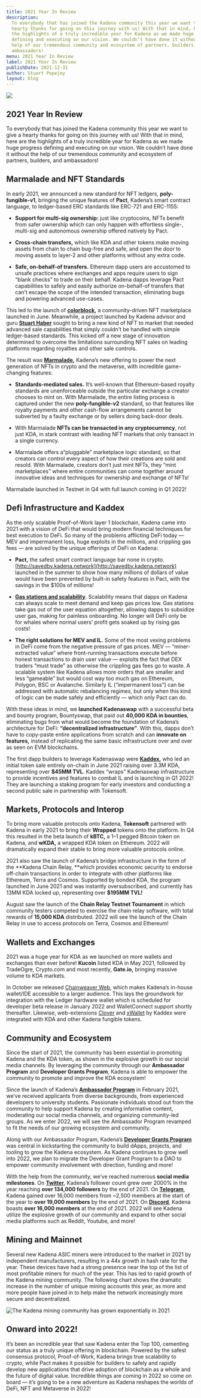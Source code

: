 ```yaml
---
title: 2021 Year In Review
description:
  To everybody that has joined the Kadena community this year we want to give a
  hearty thanks for going on this journey with us! With that in mind, here are
  the highlights of a truly incredible year for Kadena as we made huge progress
  defining and executing on our vision. We couldn’t have done it without the
  help of our tremendous community and ecosystem of partners, builders, and
  ambassadors!
menu: 2021 Year In Review
label: 2021 Year In Review
publishDate: 2021-12-31
author: Stuart Popejoy
layout: blog
---
```


![](/assets/blog/1_2140ssAmZmFe0EWflQspAQ.webp)

## 2021 Year In Review

To everybody that has joined the Kadena community this year we want to give a
hearty thanks for going on this journey with us! With that in mind, here are the
highlights of a truly incredible year for Kadena as we made huge progress
defining and executing on our vision. We couldn’t have done it without the help
of our tremendous community and ecosystem of partners, builders, and
ambassadors!

## Marmalade and NFT Standards

In early 2021, we announced a new standard for NFT ledgers,
**poly-fungible-v1**, bringing the unique features of **Pact**, Kadena’s smart
contract language, to ledger-based ERC standards like ERC-721 and ERC-1155:

- **Support for multi-sig ownership:** just like cryptocoins, NFTs benefit from
  safer ownership which can only happen with effortless single-, multi-sig and
  autonomous ownership offered natively by Pact.

- **Cross-chain transfers,** which like KDA and other tokens make moving assets
  from chain to chain bug-free and safe, and open the door to moving assets to
  layer-2 and other platforms without any extra code.

- **Safe, on-behalf-of transfers.** Ethereum dapp users are accustomed to unsafe
  practices where exchanges and apps require users to sign “blank checks” to
  trade on their behalf. Kadena dapps leverage Pact capabilities to safely and
  easily authorize on-behalf-of transfers that can’t escape the scope of the
  intended transaction, eliminating bugs and powering advanced use-cases.

This led to the launch of **[colorblock](https://colorblock.art/),** a
community-driven NFT marketplace launched in June. Meanwhile, a project launched
by Kadena advisor and guru **[Stuart Haber](https://immutablerecord.com/)**
sought to bring a new kind of NFT to market that needed advanced sale
capabilities that simply couldn’t be handled with simple ledger-based standards.
This kicked off a new stage of innovation determined to overcome the limitations
surrounding NFT sales on leading platforms regarding royalties and other sale
controls.

The result was **[Marmalade](https://marmalade.art/),** Kadena’s new offering to
power the next generation of NFTs in crypto and the metaverse, with incredible
game-changing features:

- **Standards-mediated sales.** It’s well-known that Ethereum-based royalty
  standards are unenforceable outside the particular exchange a creator chooses
  to mint on. With Marmalade, the entire listing process is captured under the
  new **poly-fungible-v2** standard, so that features like royalty payments and
  other cash-flow arrangements cannot be subverted by a faulty exchange or by
  sellers doing back-door deals.

- With Marmalade **NFTs can be transacted in any cryptocurrency**, not just KDA,
  in stark contrast with leading NFT markets that only transact in a single
  currency.

- Marmalade offers a“pluggable” marketplace logic standard, so that creators can
  control every aspect of how their creations are sold and resold. With
  Marmalade, creators don’t just mint NFTs, they “mint marketplaces” where
  entire communities can come together around innovative ideas and techniques
  for ownership and exchange of NFTs!

Marmalade launched in Testnet in Q4 with full launch coming in Q1 2022!

## Defi Infrastructure and Kaddex

As the only scalable Proof-of-Work layer 1 blockchain, Kadena came into 2021
with a vision of DeFi that would bring modern financial techniques for best
execution to DeFi. So many of the problems afflicting DeFi today — MEV and
impermanent loss, huge exploits in the millions, and crippling gas fees — are
solved by the unique offerings of DeFi on Kadena:

- **Pact,** the safest smart contract language bar none in crypto.
  [http://savedby.kadena.network](http://savedby.kadena.network) launched in the
  summer to show how many millions of dollars of value would have been prevented
  by built-in safety features in Pact, with the savings in the $100s of
  millions!

- **[Gas stations and scalability](https://medium.com/kadena-io/the-first-crypto-gas-station-is-now-on-kadenas-blockchain-6dc43b4b3836)**.
  Scalability means that dapps on Kadena can always scale to meet demand and
  keep gas prices low. Gas stations take gas out of the user equation
  altogether, allowing dapps to subsidize user gas, making for painless
  onboarding. No longer will DeFi only be for whales where normal users’ profit
  gets soaked up by rising gas costs!

- **The right solutions for MEV and IL.** Some of the most vexing problems in
  DeFi come from the negative pressure of gas prices. MEV — “miner-extracted
  value” where front-running transactions execute before honest transactions to
  drain user value — exploits the fact that DEX traders “must trade” as
  otherwise the crippling gas fees go to waste. A scalable system like Kadena
  allows more orders that are smaller and less “gameable” but would cost way too
  much gas on Ethereum, Polygon, BSC or Avalanche. Similarly IL (“impermanent
  loss”) can be addressed with automatic rebalancing regimes, but only when this
  kind of logic can be made safely and efficiently — which only Pact can do.

With these ideas in mind, we **launched Kadenaswap** with a successful beta and
bounty program, Bountyswap, that paid out **40,000 KDA in bounties**,
eliminating bugs from what would become the foundation of Kadena’s architecture
for DeFi: **“decentralized infrastructure”**. With this, dapps don’t have to
copy-paste entire applications from scratch and can **innovate on features,**
instead of replicating the same basic infrastructure over and over as seen on
EVM blockchains.

The first dapp builders to leverage Kadenaswap were
**[Kaddex](https://kaddex.com/),** who led an initial token sale entirely
on-chain in June 2021 raising over 3.3M KDA, representing over **$45MM TVL**.
Kaddex “wraps” Kadenaswap infrastructure to provide incentives and features to
combat IL and is launching in Q1 2022! They are launching a staking program for
early investors and conducting a second public sale in partnership with
Tokensoft.

## Markets, Protocols and Interop

To bring more valuable protocols onto Kadena, **Tokensoft** partnered with
Kadena in early 2021 to bring their **Wrapped** tokens onto the platform. In Q4
this resulted in the beta launch of **kBTC,** a 1–1 pegged Bitcoin token on
Kadena, and **wKDA,** a wrapped KDA token on Ethereum. 2022 will dramatically
expand their stable to bring more valuable protocols online.

2021 also saw the launch of Kadena’s bridge infrastructure in the form of the
**Kadena Chain Relay, **which provides economic security to endorse off-chain
transactions in order to integrate with other platforms like Ethereum, Terra and
Cosmos. Supported by bonded KDA, the program launched in June 2021 and was
instantly oversubscribed, and currently has 13MM KDA locked up, representing
over **$195MM TVL!**

August saw the launch of the **Chain Relay Testnet Tournament** in which
community testers competed to exercise the chain relay software, with total
rewards of **15,000 KDA** distributed. 2022 will see the launch of the Chain
Relay in use to access protocols on Terra, Cosmos and Ethereum!

## Wallets and Exchanges

2021 was a huge year for KDA as we launched on more wallets and exchanges than
ever before! **Kucoin** listed KDA in May 2021, followed by TradeOgre,
Crypto.com and most recently, **Gate.io,** bringing massive volume to KDA
markets.

In October we released [Chainweaver Web](https://chainweaver.kadena.network/),
which makes Kadena’s in-house wallet/IDE accessible to a larger audience. This
lays the groundwork for integration with the Ledger hardware wallet which is
scheduled for developer beta release in January 2022 and WalletConnect support
shortly thereafter. Likewise, web-extensions [Clover](https://clover.finance/)
and [xWallet](https://xwallet.kaddex.com/) by Kaddex were integrated with KDA
and other Kadena fungible tokens.

## Community and Ecosystem

Since the start of 2021, the community has been essential in promoting Kadena
and the KDA token, as shown in the explosive growth in our social media
channels. By leveraging the community through our **Ambassador Program** and
**Developer Grants Program**, Kadena is able to empower the community to promote
and improve the KDA ecosystem!

Since the launch of Kadena’s
**[Ambassador Program](https://medium.com/kadena-io/kadena-ambassador-program-launch-7ed98c851573)**
in February 2021, we’ve received applicants from diverse backgrounds, from
experienced developers to university students. Passionate individuals stood out
from the community to help support Kadena by creating informative content,
moderating our social media channels, and organizing community-led groups. As we
enter 2022, we will see the Ambassador Program revamped to fit the needs of our
growing ecosystem and community.

Along with our Ambassador Program, Kadena’s
**[Developer Grants Program](https://github.com/kadena-io/technical-grants)**
was central in kickstarting the community to build dApps, projects, and tooling
to grow the Kadena ecosystem. As Kadena continues to grow well into 2022, we
plan to migrate the Developer Grant Program to a DAO to empower community
involvement with direction, funding and more!

With the help from the community, we’ve reached numerous **social media
milestones**. On **[Twitter](https://twitter.com/kadena_io)**, Kadena’s follower
count grew over 2000% in the year reaching **over 134,000 followers** by the end
of 2021. On **[Telegram](https://t.me/kadena_io)**, Kadena gained over 16,000
members from ~2,500 members at the start of the year to **over 19,000 members**
by the end of 2021. On **[Discord](https://discord.io/kadena)**, Kadena boasts
**over 16,000 members** at the end of 2021. 2022 will see Kadena utilize the
explosive growth of our community and expand to other social media platforms
such as Reddit, Youtube, and more!

## Mining and Mainnet

Several new Kadena ASIC miners were introduced to the market in 2021 by
independent manufacturers, resulting in a 44x growth in hash rate for the year.
These devices have had a strong presence near the top of the list of most
profitable miners for much of the year. This has led to rapid growth of the
Kadena mining community. The following chart shows the dramatic increase in the
number of unique mining accounts this year, as more and more people have joined
in to help make the network increasingly more secure and decentralized.

![The Kadena mining community has grown exponentially in 2021](/assets/blog/1_OWhg_s7f7DBG_BnZpsyIGQ.webp)

## Onward into 2022!

It’s been an incredible year that saw Kadena enter the Top 100, cementing our
status as a truly unique offering in blockchain. Powered by the safest consensus
protocol, Proof-of-Work, Kadena brings true scalability to crypto, while Pact
makes it possible for builders to safely and rapidly develop new applications
that drive adoption of blockchain as a whole and the future of digital value.
Incredible things are coming in 2022 so come on board — it’s going to be a new
adventure as Kadena reshapes the worlds of DeFi, NFT and Metaverse in 2022!
